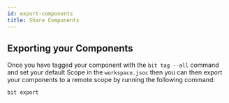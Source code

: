 ```yaml
---
id: export-components
title: Share Components
---
```


## Exporting your Components

Once you have tagged your component with the `bit tag --all` command and set your default Scope in the `workspace.jsoc` then you can then export your components to a remote scope by running the following command:

```bash
bit export
```
